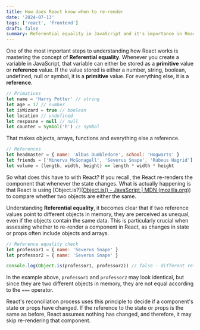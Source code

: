 ```yaml
---
title: How does React know when to re-render
date: '2024-07-13'
tags: ['react', 'frontend']
draft: false
summary: Referential equality in JavaScript and it's importance in React's rendering behavior.
---
```


One of the most important steps to understanding how React works is mastering the concept of **Referential equality**. Whenever you create a variable in JavaScript, that variable can either be stored as a **primitive** value or **reference** value. If the value stored is either a number, string, boolean, undefined, null or symbol, it is a **primitive** value. For everything else, it is a **reference**.

```js
// Primatives
let name = 'Harry Potter' // string
let age = 17 // number
let isWizard = true // boolean
let location // undefined
let resposne = null // null
let counter = Symbol('h') // symbol
```

That makes objects, arrays, functions and everything else a reference.

```js
// References
let headmaster = { name: 'Albus Dumbledore', school: 'Hogwarts' }
let friends = ['Minerva McGonagall', 'Severus Snape', 'Rubeus Hagrid']
let volume = (length, width, height) => length * width * height
```

So what does this have to with React? If you recall, the React re-renders the component that whenever the state changes. What is actually happening is that React is using [Object.is?]([Object.is() - JavaScript | MDN (mozilla.org)](https://developer.mozilla.org/en-US/docs/Web/JavaScript/Reference/Global_Objects/Object/is)) to compare whether two objects are either the same.

Understanding **Referential equality**, it becomes clear that if two reference values point to different objects in memory, they are perceived as unequal, even if the objects contain the same data. This is particularly crucial when assessing whether to re-render a component in React, as changes in state or props often include objects and arrays.

```js
// Reference equality check
let professor1 = { name: 'Severus Snape' }
let professor2 = { name: 'Severus Snape' }

console.log(Object.is(professor1, professor2)) // false - different references
```

In the example above, `professor1` and `professor2` may look identical, but since they are two different objects in memory, they are not equal according to the `===` operator.

React's reconciliation process uses this principle to decide if a component's state or props have changed. If the reference to the state or props is the same as before, React assumes nothing has changed, and therefore, it may skip re-rendering that component.
